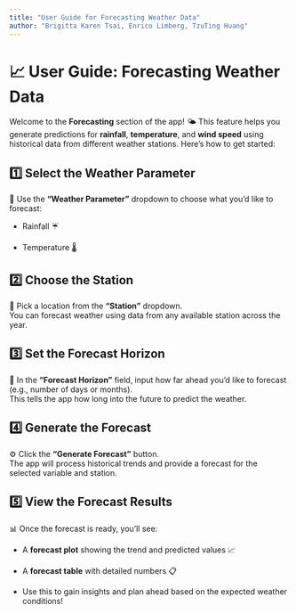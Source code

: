 ```yaml
---
title: "User Guide for Forecasting Weather Data"
author: "Brigitta Karen Tsai, Enrico Limberg, TzuTing Huang"
---
```


# 📈 **User Guide: Forecasting Weather Data**

Welcome to the **Forecasting** section of the app! 🌤️ This feature helps you generate predictions for **rainfall**, **temperature**, and **wind speed** using historical data from different weather stations. Here's how to get started:

## 1️⃣ **Select the Weather Parameter**

🔽 Use the **"Weather Parameter"** dropdown to choose what you'd like to forecast:

-   Rainfall ☔

-   Temperature 🌡️

## 2️⃣ **Choose the Station**

📍 Pick a location from the **"Station"** dropdown.\
You can forecast weather using data from any available station across the year.

## 3️⃣ **Set the Forecast Horizon**

📅 In the **"Forecast Horizon"** field, input how far ahead you'd like to forecast (e.g., number of days or months).\
This tells the app how long into the future to predict the weather.

## 4️⃣ **Generate the Forecast**

⚙️ Click the **"Generate Forecast"** button.\
The app will process historical trends and provide a forecast for the selected variable and station.

## 5️⃣ **View the Forecast Results**

📊 Once the forecast is ready, you'll see:

-   A **forecast plot** showing the trend and predicted values 📈

-   A **forecast table** with detailed numbers 📋

-   Use this to gain insights and plan ahead based on the expected weather conditions!
